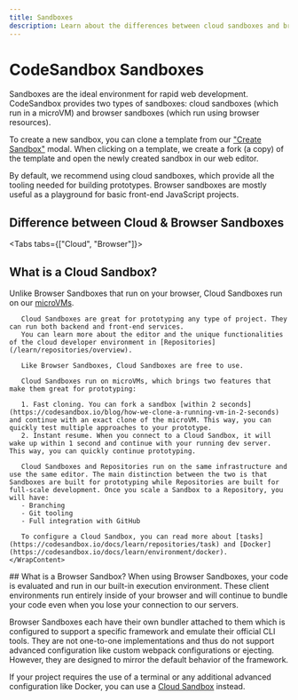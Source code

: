 ```yaml
---
title: Sandboxes
description: Learn about the differences between cloud sandboxes and browser sandboxes.
---
```



# CodeSandbox Sandboxes

Sandboxes are the ideal environment for rapid web development. CodeSandbox provides two types of sandboxes: cloud sandboxes (which run in a microVM) and browser sandboxes (which run using browser resources).

To create a new sandbox, you can clone a template from our ["Create Sandbox"](https://codesandbox.io/s) modal. When clicking on a template, we create a fork (a copy) of the template and open the newly created sandbox in our web editor.

<Callout>
By default, we recommend using cloud sandboxes, which provide all the tooling needed for building prototypes. Browser sandboxes are mostly useful as a playground for basic front-end JavaScript projects.
</Callout>

## Difference between Cloud & Browser Sandboxes

<Tabs tabs={["Cloud", "Browser"]}>
<WrapContent> 
## What is a Cloud Sandbox?
Unlike Browser Sandboxes that run on your browser, Cloud Sandboxes run on our [microVMs](/learn/environment/vm).

       Cloud Sandboxes are great for prototyping any type of project. They can run both backend and front-end services.
       You can learn more about the editor and the unique functionalities of the cloud developer environment in [Repositories](/learn/repositories/overview).

       Like Browser Sandboxes, Cloud Sandboxes are free to use.

       Cloud Sandboxes run on microVMs, which brings two features that make them great for prototyping:

       1. Fast cloning. You can fork a sandbox [within 2 seconds](https://codesandbox.io/blog/how-we-clone-a-running-vm-in-2-seconds) and continue with an exact clone of the microVM. This way, you can quickly test multiple approaches to your prototype.
       2. Instant resume. When you connect to a Cloud Sandbox, it will wake up within 1 second and continue with your running dev server. This way, you can quickly continue prototyping.

       Cloud Sandboxes and Repositories run on the same infrastructure and use the same editor. The main distinction between the two is that Sandboxes are built for prototyping while Repositories are built for full-scale development. Once you scale a Sandbox to a Repository, you will have:
       - Branching
       - Git tooling
       - Full integration with GitHub

       To configure a Cloud Sandbox, you can read more about [tasks](https://codesandbox.io/docs/learn/repositories/task) and [Docker](https://codesandbox.io/docs/learn/environment/docker).
    </WrapContent>
<WrapContent>
    ## What is a Browser Sandbox?
      When using Browser Sandboxes, your code is evaluated and run in our built-in
execution environment. These client environments run entirely inside of your browser and will continue to
bundle your code even when you lose your connection to our servers.

Browser Sandboxes each have their own bundler attached to them which is
configured to support a specific framework and emulate their official CLI tools.
They are not one-to-one implementations and thus do not support advanced
configuration like custom webpack configurations or ejecting. However, they are
designed to mirror the default behavior of the framework.

If your project requires the use of a terminal or any additional advanced configuration like Docker, you can use a [Cloud Sandbox](/learn/sandboxes/overview?tab=cloud) instead.

</WrapContent>

</Tabs>